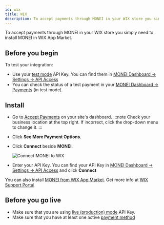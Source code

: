 ```yaml
---
id: wix
title: WIX
description: To accept payments through MONEI in your WIX store you simply need to install MONEI in WIX App Market.
---
```


To accept payments through MONEI in your WIX store you simply need to install MONEI in WIX App Market.

## Before you begin

To test your integration:

- Use your [test mode](testing.md) API Key. You can find them in [MONEI Dashboard → Settings → API Access](https://dashboard.monei.com/settings/api)
- You can check the status of a test payment in your [MONEI Dashboard → Payments](https://dashboard.monei.com/payments) (in test mode).

## Install

- Go to [Accept Payments](https://www.wix.com/my-account/site-selector/?buttonText=Set%20Up%20Payments&title=Select%20a%20Site&autoSelectOnSingleSite=true&actionUrl=https://www.wix.com/dashboard/%7b%7bmetaSiteId%7d%7d/payments/) on your site's dashboard.
  :::note
  Check your business location at the top right. If incorrect, click the drop-down menu to change it.
  :::
- Click **See More Payment Options**.
- Click **Connect** beside **MONEI**.

  <div className="image-container">
    <img src="/img/configure-wix-0.png" alt="Connect MONEI to WIX" />
  </div>

- Enter your API Key. You can find your API Key in [MONEI Dashboard → Settings → API Access](https://dashboard.monei.com/settings/api) and click **Connect**

You can also install [MONEI from WIX App Market](https://www.wix.com/market?appMarketParams=eyJhbGciOiJIUzI1NiIsInR5cCI6IkpXVCJ9.eyJkYXRhIjoie1wicm91dGVcIjpcInRlc3RBcHBcIixcImFwcERlZklkXCI6XCJiZWQyMTg3OS0xMmUyLTQyNjYtYWQyYy01MGM5ZmQ1ODkyMTZcIixcInZlcnNpb25cIjpcIjAuMC4xOTZcIn0iLCJpYXQiOjE2MjgxNTM4NTF9.XfNlLXXNwmN7IrGE4Co5IOCp0Dq6MHDGNZ5Zxkowero). Get more info at [WIX Support Portal](https://support.wix.com/en/article/connecting-monei-as-a-payment-provider).

## Before you go live

- Make sure that you are using [live (production) mode](testing.md) API Key.
- Make sure that you have at least one active [payment method](https://dashboard.monei.com/settings/payment-methods)
